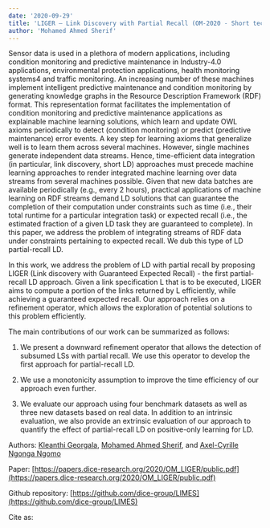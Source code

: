 ```yaml
---
date: '2020-09-29'
title: 'LIGER – Link Discovery with Partial Recall (OM-2020 - Short technical paper)	'
author: 'Mohamed Ahmed Sherif'
---
```



Sensor data is used in a plethora of modern applications, including condition monitoring and predictive maintenance in Industry-4.0 applications, environmental protection applications, health monitoring systems4 and traffic monitoring. An increasing number of these machines implement intelligent predictive maintenance and condition monitoring by generating knowledge graphs in the Resource Description Framework (RDF) format. This representation format facilitates the implementation of condition monitoring and predictive maintenance applications as explainable machine learning solutions, which learn and update OWL axioms periodically to detect (condition monitoring) or predict (predictive maintenance) error events. A key step for learning axioms that generalize well is to learn them across several machines. However, single machines generate independent data streams. Hence, time-efficient data integration (in particular, link discovery, short LD) approaches must precede machine learning approaches to render integrated machine learning over data streams from several machines possible. Given that new data batches are available periodically (e.g., every 2 hours), practical applications of machine learning on RDF streams demand LD solutions that can guarantee the completion of their computation under constraints such as time (i.e., their total runtime for a particular integration task) or expected recall (i.e., the estimated fraction of a given LD task they are guaranteed to complete). In this paper, we address the problem of integrating streams of RDF data under constraints pertaining to expected recall. We dub this type of LD partial-recall LD.

  

In this work, we address the problem of LD with partial recall by proposing LIGER (Link discovery with Guaranteed Expected Recall) - the first partial-recall LD approach. Given a link specification L that is to be executed, LIGER aims to compute a portion of the links returned by L efficiently, while achieving a guaranteed expected recall. Our approach relies on a refinement operator, which allows the exploration of potential solutions to this problem efficiently.

  

The main contributions of our work can be summarized as follows:

1.  We present a downward refinement operator that allows the detection of subsumed LSs with partial recall. We use this operator to develop the first approach for partial-recall LD.
    
2.  We use a monotonicity assumption to improve the time efficiency of our approach even further.
    
3.  We evaluate our approach using four benchmark datasets as well as three new datasets based on real data. In addition to an intrinsic evaluation, we also provide an extrinsic evaluation of our approach to quantify the effect of partial-recall LD on positive-only learning for LD.
    

Authors: [Kleanthi Georgala](https://dice-research.org/KleanthiGeorgala), [Mohamed Ahmed Sherif](https://dice-research.org/MohamedAhmedSherif), and [Axel-Cyrille Ngonga Ngomo](https://dice-research.org/AxelCyrilleNgongaNgomo)

Paper: [https://papers.dice-research.org/2020/OM_LIGER/public.pdf](https://papers.dice-research.org/2020/OM_LIGER/public.pdf)

Github repository: [https://github.com/dice-group/LIMES](https://github.com/dice-group/LIMES)

Cite as:
